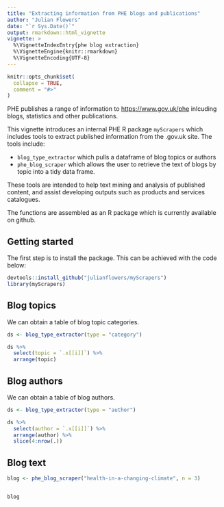 ```yaml
---
title: "Extracting information from PHE blogs and publications"
author: "Julian Flowers"
date: "`r Sys.Date()`"
output: rmarkdown::html_vignette
vignette: >
  %\VignetteIndexEntry{phe blog extraction}
  %\VignetteEngine{knitr::rmarkdown}
  %\VignetteEncoding{UTF-8}
---
```


```r
knitr::opts_chunk$set(
  collapse = TRUE,
  comment = "#>"
)
```

PHE publishes a range of information to <https://www.gov.uk/phe> inlcuding blogs, statistics and other publications.

This vignette introduces an internal PHE R package `myScrapers` which includes tools to extract published information from the .gov.uk site. The tools include:

* `blog_type_extractor` which pulls a dataframe of blog topics or authors
* `phe_blog_scraper` which allows the user to retrieve the text of blogs by topic into a tidy data frame.

These tools are intended to help text mining and analysis of published content, and assist developing outputs such as products and services catalogues.

The functions are assembled as an R package which is currently available on github.


## Getting started

The first step is to install the package. This can be achieved with the code below:

```r

devtools::install_github("julianflowers/myScrapers")
library(myScrapers)


```

## Blog topics

We can obtain a table of blog topic categories.

```r


 
ds <- blog_type_extractor(type = "category")

ds %>%
  select(topic = `.x[[i]]`) %>%
  arrange(topic)

```


## Blog authors

We can obtain a table of blog authors.

```r


 
ds <- blog_type_extractor(type = "author")

ds %>%
  select(author = `.x[[i]]`) %>%
  arrange(author) %>%
  slice(4:nrow(.)) 

```


## Blog text

```r

blog <- phe_blog_scraper("health-in-a-changing-climate", n = 3)


blog

```

